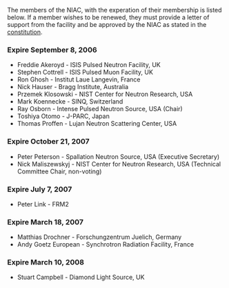The members of the NIAC, with the experation of their membership is listed below. If a member wishes to be renewed, they must provide a letter of support from the facility and be approved by the NIAC as stated in the [[NIAC|constitution]].

===Expire September 8, 2006===
*Freddie Akeroyd - ISIS Pulsed Neutron Facility, UK
*Stephen Cottrell - ISIS Pulsed Muon Facility, UK
*Ron Ghosh - Institut Laue Langevin, France
*Nick Hauser - Bragg Institute, Australia
*Przemek Klosowski - NIST Center for Neutron Research, USA
*Mark Koennecke - SINQ, Switzerland
*Ray Osborn - Intense Pulsed Neutron Source, USA (Chair)
*Toshiya Otomo - J-PARC, Japan
*Thomas Proffen - Lujan Neutron Scattering Center, USA

===Expire October 21, 2007===
*Peter Peterson - Spallation Neutron Source, USA (Executive Secretary)
*Nick Maliszewskyj - NIST Center for Neutron Research, USA (Technical Committee Chair, non-voting)

===Expire July 7, 2007===
*Peter Link - FRM2

===Expire March 18, 2007===
*Matthias Drochner - Forschungzentrum Juelich, Germany
*Andy Goetz European - Synchrotron Radiation Facility, France

===Expire March 10, 2008===
*Stuart Campbell - Diamond Light Source, UK